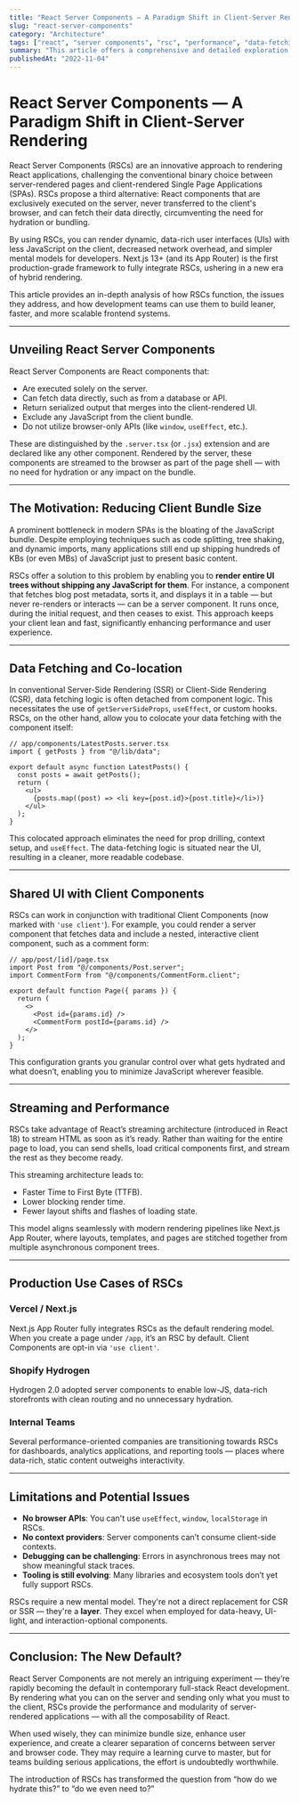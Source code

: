 ```yaml
---
title: "React Server Components — A Paradigm Shift in Client-Server Rendering"
slug: "react-server-components"
category: "Architecture"
tags: ["react", "server components", "rsc", "performance", "data-fetching", "nextjs"]
summary: "This article offers a comprehensive and detailed exploration of React Server Components (RSCs). It explores this innovative architecture that is significantly changing the way we delegate rendering tasks between the client and server. Understand how Next.js, Vercel, and meta-level performance optimization employ this powerful new model."
publishedAt: "2022-11-04"
---
```


# React Server Components — A Paradigm Shift in Client-Server Rendering

React Server Components (RSCs) are an innovative approach to rendering React applications, challenging the conventional binary choice between server-rendered pages and client-rendered Single Page Applications (SPAs). RSCs propose a third alternative: React components that are exclusively executed on the server, never transferred to the client's browser, and can fetch their data directly, circumventing the need for hydration or bundling.

By using RSCs, you can render dynamic, data-rich user interfaces (UIs) with less JavaScript on the client, decreased network overhead, and simpler mental models for developers. Next.js 13+ (and its App Router) is the first production-grade framework to fully integrate RSCs, ushering in a new era of hybrid rendering.

This article provides an in-depth analysis of how RSCs function, the issues they address, and how development teams can use them to build leaner, faster, and more scalable frontend systems.

---

## Unveiling React Server Components

React Server Components are React components that:

- Are executed solely on the server.
- Can fetch data directly, such as from a database or API.
- Return serialized output that merges into the client-rendered UI.
- Exclude any JavaScript from the client bundle.
- Do not utilize browser-only APIs (like `window`, `useEffect`, etc.).

These are distinguished by the `.server.tsx` (or `.jsx`) extension and are declared like any other component. Rendered by the server, these components are streamed to the browser as part of the page shell — with no need for hydration or any impact on the bundle.

---

## The Motivation: Reducing Client Bundle Size

A prominent bottleneck in modern SPAs is the bloating of the JavaScript bundle. Despite employing techniques such as code splitting, tree shaking, and dynamic imports, many applications still end up shipping hundreds of KBs (or even MBs) of JavaScript just to present basic content.

RSCs offer a solution to this problem by enabling you to **render entire UI trees without shipping any JavaScript for them**. For instance, a component that fetches blog post metadata, sorts it, and displays it in a table — but never re-renders or interacts — can be a server component. It runs once, during the initial request, and then ceases to exist. This approach keeps your client lean and fast, significantly enhancing performance and user experience.

---

## Data Fetching and Co-location

In conventional Server-Side Rendering (SSR) or Client-Side Rendering (CSR), data fetching logic is often detached from component logic. This necessitates the use of `getServerSideProps`, `useEffect`, or custom hooks. RSCs, on the other hand, allow you to colocate your data fetching with the component itself:

```tsx
// app/components/LatestPosts.server.tsx
import { getPosts } from "@/lib/data";

export default async function LatestPosts() {
  const posts = await getPosts();
  return (
    <ul>
      {posts.map((post) => <li key={post.id}>{post.title}</li>)}
    </ul>
  );
}
```

This colocated approach eliminates the need for prop drilling, context setup, and `useEffect`. The data-fetching logic is situated near the UI, resulting in a cleaner, more readable codebase.

---

## Shared UI with Client Components

RSCs can work in conjunction with traditional Client Components (now marked with `'use client'`). For example, you could render a server component that fetches data and include a nested, interactive client component, such as a comment form:

```tsx
// app/post/[id]/page.tsx
import Post from "@/components/Post.server";
import CommentForm from "@/components/CommentForm.client";

export default function Page({ params }) {
  return (
    <>
      <Post id={params.id} />
      <CommentForm postId={params.id} />
    </>
  );
}
```

This configuration grants you granular control over what gets hydrated and what doesn’t, enabling you to minimize JavaScript wherever feasible.

---

## Streaming and Performance

RSCs take advantage of React’s streaming architecture (introduced in React 18) to stream HTML as soon as it’s ready. Rather than waiting for the entire page to load, you can send shells, load critical components first, and stream the rest as they become ready.

This streaming architecture leads to:

- Faster Time to First Byte (TTFB).
- Lower blocking render time.
- Fewer layout shifts and flashes of loading state.

This model aligns seamlessly with modern rendering pipelines like Next.js App Router, where layouts, templates, and pages are stitched together from multiple asynchronous component trees.

---

## Production Use Cases of RSCs

### Vercel / Next.js

Next.js App Router fully integrates RSCs as the default rendering model. When you create a page under `/app`, it’s an RSC by default. Client Components are opt-in via `'use client'`.

### Shopify Hydrogen

Hydrogen 2.0 adopted server components to enable low-JS, data-rich storefronts with clean routing and no unnecessary hydration.

### Internal Teams

Several performance-oriented companies are transitioning towards RSCs for dashboards, analytics applications, and reporting tools — places where data-rich, static content outweighs interactivity.

---

## Limitations and Potential Issues

- **No browser APIs**: You can't use `useEffect`, `window`, `localStorage` in RSCs.
- **No context providers**: Server components can’t consume client-side contexts.
- **Debugging can be challenging**: Errors in asynchronous trees may not show meaningful stack traces.
- **Tooling is still evolving**: Many libraries and ecosystem tools don’t yet fully support RSCs.

RSCs require a new mental model. They're not a direct replacement for CSR or SSR — they're a **layer**. They excel when employed for data-heavy, UI-light, and interaction-optional components.

---

## Conclusion: The New Default?

React Server Components are not merely an intriguing experiment — they’re rapidly becoming the default in contemporary full-stack React development. By rendering what you can on the server and sending only what you must to the client, RSCs provide the performance and modularity of server-rendered applications — with all the composability of React.

When used wisely, they can minimize bundle size, enhance user experience, and create a clearer separation of concerns between server and browser code. They may require a learning curve to master, but for teams building serious applications, the effort is undoubtedly worthwhile.

The introduction of RSCs has transformed the question from “how do we hydrate this?” to “do we even need to?”
